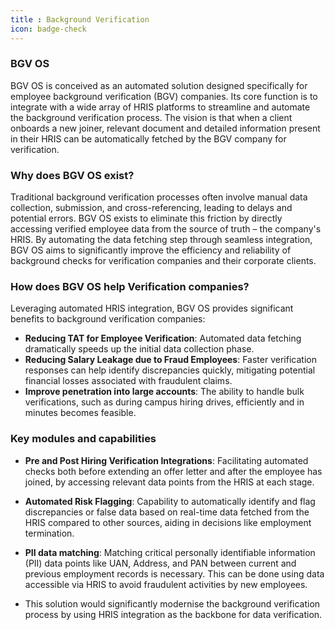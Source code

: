 ```yaml
---
title : Background Verification
icon: badge-check
---
```




### BGV OS

BGV OS is conceived as an automated solution designed specifically for employee background verification (BGV) companies. Its core function is to integrate with a wide array of HRIS platforms to streamline and automate the background verification process. The vision is that when a client onboards a new joiner, relevant document and detailed information present in their HRIS can be automatically fetched by the BGV company for verification.  

### Why does BGV OS exist?  

Traditional background verification processes often involve manual data collection, submission, and cross-referencing, leading to delays and potential errors. BGV OS exists to eliminate this friction by directly accessing verified employee data from the source of truth – the company's HRIS. By automating the data fetching step through seamless integration, BGV OS aims to significantly improve the efficiency and reliability of background checks for verification companies and their corporate clients. 

### How does BGV OS help Verification companies?

Leveraging automated HRIS integration, BGV OS provides significant benefits to background verification companies: 
 
- **Reducing TAT for Employee Verification**: Automated data fetching dramatically speeds up the initial data collection phase.
- **Reducing Salary Leakage due to Fraud Employees**: Faster verification responses can help identify discrepancies quickly, mitigating potential financial losses associated with fraudulent claims.
- **Improve penetration into large accounts**: The ability to handle bulk verifications, such as during campus hiring drives, efficiently and in minutes becomes feasible.

### Key modules and capabilities 

- **Pre and Post Hiring Verification Integrations**: Facilitating automated checks both before extending an offer letter and after the employee has joined, by accessing relevant data points from the HRIS at each stage.

- **Automated Risk Flagging**: Capability to automatically identify and flag discrepancies or false data based on real-time data fetched from the HRIS compared to other sources, aiding in decisions like employment termination.
- **PII data matching**: Matching critical personally identifiable information (PII) data points like UAN, Address, and PAN between current and previous employment records is necessary. This can be done using data accessible via HRIS to avoid fraudulent activities by new employees.
- This solution would significantly modernise the background verification process by using HRIS integration as the backbone for data verification.
